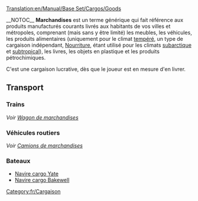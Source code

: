 [[Translation:en/Manual/Base Set/Cargos/Goods]]

{{fr/Manual/Base Set/Cargos/Cargaison|nom=Marchandises
|image=en/Manual/Base Set/Cargos/Goods.png
|produit=[[fr/Manual/Base Set/Industries/Usine|Usine]], [[fr/Raffinerie|Raffinerie]], [[fr/Manual/Base Set/Industries/Scierie|Scierie]], [[fr/Manual/Base Set/Industries/Imprimerie|Imprimerie]]
|accepté=[[fr/Manual/Ville|Ville]]
}}__NOTOC__
'''Marchandises''' est un terme générique qui fait référence aux produits manufacturés courants livrés aux habitants de vos villes et métropoles, comprenant (mais sans y être limité) les meubles, les véhicules, les produits alimentaires (uniquement pour le climat [[fr/Manual/Climat#tempere|tempéré]], un type de cargaison indépendant, [[fr/Manual/Base Set/Cargos/Nourriture|Nourriture]], étant utilisé pour les climats [[fr/Manual/Climat#subarctique|subarctique]] et [[fr/Manual/Climat#subtropical|subtropical]]), les livres, les objets en plastique et les produits pétrochimiques.

C'est une cargaison lucrative, dès que le joueur est en mesure d'en livrer.

==Transport==
===Trains===
''Voir [[fr/Manual/Base Set/Trains/Wagon de marchandises|Wagon de marchandises]]''

===Véhicules routiers===
''Voir [[fr/Manual/Base Set/Road Vehicles/Camion de marchandises|Camions de marchandises]]''

===Bateaux===
*[[fr/Navire cargo Yate|Navire cargo Yate]]
*[[fr/Navire cargo Bakewell|Navire cargo Bakewell]]

[[Category:fr/Cargaison]]